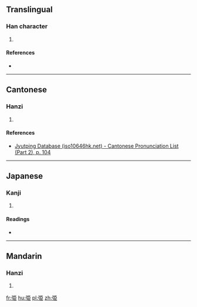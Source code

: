 ==Translingual==

===Han character===
{{Han char|rn=57|rad=弓|as=06|sn=9|four=|canj=NSLL,XNSLL|ids=⿰弓臣}}

# {{defn|Han|sort=弓06}}

====References====
* {{Han ref|kx=0358.040|dkj=09765|hdz=20995.040|uh=5F2B|ud=24363}}

----

==Cantonese==

===Hanzi===
{{yue-hanzi|jyut=[[can2]]|y=chan2}}

# {{defn|lang=yue|sort=弓06}}

====References====
* [http://www.iso10646hk.net/jp/document/download.jsp Jyutping Database (iso10646hk.net) - Cantonese Pronunciation List (Part 2), p. 104]

----

==Japanese==

===Kanji===
{{ja-kanji|grade=|rs=弓06}}

# {{defn|lang=ja|sort=弓06}}

====Readings====
* {{ja-readings|on=[[しん]] (shin)|kun=[[ゆみがつよい]] (yumigatsuyoi)}}

----

==Mandarin==

===Hanzi===
{{cmn-hanzi|pin=[[zhěn]] ([[zhen3]])|wg=chen<sup>3</sup>}}

# {{defn|lang=cmn|sort=弓06}}

[[fr:弫]]
[[hu:弫]]
[[pl:弫]]
[[zh:弫]]
